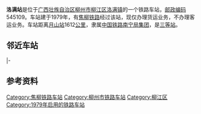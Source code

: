 {{noteTA
|1=zh-cn:始发车次; zh-hk:列車班次;
|2=zh-cn:车次; zh-hk:班次;
}}
{{Infobox China railway station
|车站名称 = 洛满站
|图片 = 
|图片介绍 = 
|车站拼音 = Luoman
|英文名称 = Luoman Railway Station
|车站代码 = 37316<ref>{{cite book|title=中华人民共和国铁路车站代码（GB/T 10302-2010）|publisher=中国标准出版社|year=2010|isbn=155066140495|ignore-isbn-error=true|pages=24}}</ref>
|电报码 = LMZ<ref>{{cite book|author=[[中华人民共和国铁道部|中华人民共和国铁道部]]|title=铁路电报站名略号（2012）|publisher=中国铁道出版社|location=北京|year=2012|unified=15113·3468|pages=83}}</ref>
|拼音码 = LMA
|车站类型 = 
|技术性质 = 
|业务性质 = 
|始建时间 = 
|开通运营 = 
|车站地址 = [[广西壮族自治区|广西壮族自治区]][[柳州市|柳州市]][[柳江区|柳江区]][[洛满镇|洛满镇]]
|坐标 = {{coord|24.409634|109.185842|display=inline,title}}
|归属 = [[中国铁路南宁局集团|中国铁路南宁局集团]]
|线路 = [[焦柳铁路|焦柳铁路]]、[[黔桂铁路|黔桂铁路]]
|车站等级 = [[三等站_(中铁)|三等站]]
}}
'''洛满站'''是位于[[广西壮族自治区|广西壮族自治区]][[柳州市|柳州市]][[柳江区|柳江区]][[洛满镇|洛满镇]]的一个铁路车站，[[邮政编码|邮政编码]]545109。车站建于1979年，有[[焦柳铁路|焦柳铁路]]经过该站，现仅办理货运业务，不办理客运业务。车站距离[[月山站|月山站]]1612[[公里|公里]]，隶属[[中国铁路南宁局集团|中国铁路南宁局集团]]，是[[三等站_(中铁)|三等站]]。

== 邻近车站 ==
{{start rail box|[[File:China_Railways.svg|16px]] [[中華人民共和國鐵路運輸|中国铁路]]}}
{{s-inop|[[更村站|更村站]]|{{站|月山}}方向}}
{{s-line|[[焦柳铁路|焦柳铁路]]<br />← 10km 洛满站 10km →}}
{{s-inop|[[福塘站|福塘站]]|{{站|柳州}}方向}}
|-
{{s-inop|[[流塘站|流塘站]]|{{站|贵阳}}方向}}
{{s-line|[[黔桂铁路|黔桂铁路]]<br />{{0}}← 8km 洛满站 10km →}}
{{s-inop|[[太阳村站|太阳村站]]|{{站|柳州}}方向}}
{{end box}}

== 参考资料 ==
{{reflist}}

{{焦柳铁路}}
{{黔桂铁路}}
{{铁路车站小作品}}
{{廣西小作品}}

[[Category:焦柳铁路车站|Category:焦柳铁路车站]]
[[Category:柳州市铁路车站|Category:柳州市铁路车站]]
[[Category:柳江区|Category:柳江区]]
[[Category:1979年启用的铁路车站|Category:1979年启用的铁路车站]]